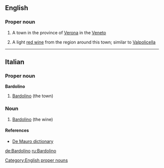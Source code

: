 ==English==

===Proper noun===
{{en-proper noun|s|-}}

# {{uncountable}} A town in the province of [[Verona]] in the [[Veneto]]
# {{countable}} A light [[red wine]] from the region around this town; similar to [[Valpolicella]]

----

==Italian==

===Proper noun===
'''Bardolino'''

# [[#English|Bardolino]] (the town)

===Noun===
{{it-noun|Bardolin|m|o|i}}

# [[#English|Bardolino]] (the wine)

====References====
*[http://www.demauroparavia.it/12347 De Mauro dictionary]

[[de:Bardolino]]
[[ru:Bardolino]]
{{rft}}
[[Category:English proper nouns]]